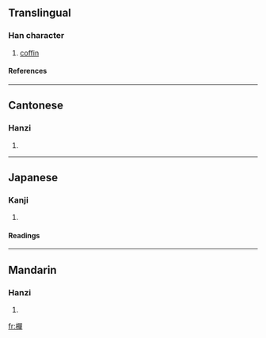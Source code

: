 {{see|椫}}

==Translingual==
===Han character===
{{Han char|rn=75|rad=木|as=12|sn=16|four=4695<sub>6</sub>|canj=木口口十 (DRRJ)}}
# [[coffin]]
====References====
{{Han ref|kx=0552.080|dkj=15504|dj=0940.120|hdz=21291.150|uh=6A3F|ud=27199|bh=E9CD|bd=59853}}

----
==Cantonese==
===Hanzi===
{{yue-hanzi|jyut=|y=jin2}}
# {{defn|Cantonese}}

----
==Japanese==
===Kanji===
{{ja-kanji|grade=|rs=木12}}
# {{defn|Japanese}} 
====Readings====
{{ja-readings|on=[[せん]] (sen), [[ぜん]] (zen)|kun=[[つげ]] (tsuge)}}

----
==Mandarin==
===Hanzi===
{{cmn-hanzi|pin=[[zhǎn]] (zhan3)|wg=chan<sup>3</sup>}}
# {{defn|Mandarin}}

[[fr:樿]]